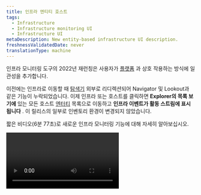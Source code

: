 ```yaml
---
title: 인프라 엔티티 호스트
tags:
  - Infrastructure
  - Infrastructure monitoring UI
  - Infrastructure UI
metaDescription: New entity-based infrastructure UI description.
freshnessValidatedDate: never
translationType: machine
---
```


인프라 모니터링 도구의 2022년 재런칭은 사용자가 [플랫폼](/docs/new-relic-one/use-new-relic-one/get-started/introduction-new-relic-one/) 과 상호 작용하는 방식에 일관성을 추가합니다.

이전에는 인프라로 이동할 때 [탐색기](/docs/new-relic-one/use-new-relic-one/core-concepts/new-relic-explorer-view-performance-across-apps-services-hosts/) 외부로 리디렉션되어 Navigator 및 Lookout과 같은 기능이 누락되었습니다. 이제 인프라 또는 호스트를 클릭하면 **Explorer의 목록 보기에** 있는 모든 호스트 [엔터티](/docs/new-relic-one/use-new-relic-one/core-concepts/what-entity-new-relic/) 목록으로 이동하고 **인프라 이벤트가 활동 스트림에 표시됩니다** . 이 릴리스의 일부로 인벤토리 환경이 변경되지 않았습니다.

짧은 비디오(6분 77초)로 새로운 인프라 모니터링 기능에 대해 자세히 알아보십시오.

<Video id="PDpwGIL5s0U" type="youtube" />

시작할 준비가 되셨습니까? [New Relic 계정](https://newrelic.com/signup) 이 있는지 확인하십시오. 영원히 무료입니다!

## 인프라 엔티티 페이지에 액세스 [#access-infra-entities]

**[one.newrelic.com](https://one.newrelic.com/all-capabilities) &amp;gt; Infrastructure**로 이동한 다음 **Hosts (New)**클릭하십시오. 또는 **Explorer** 로 이동하여 **Hosts**선택합니다.

<img title="New infrastructure UI" alt="The new infrastructure hosts UI" src="/images/infrastructure_screenshot-full_host-list.webp" />

인프라 탐색기 목록 보기는 다음 패널로 구성됩니다.

* **시스템의 엔티티** 는 왼쪽에 있습니다.

* 가운데에 있는 **Estate View** 패널.

  * 한 번에 최대 25개의 엔터티를 선택하여 함께 분석할 수 있는 기능을 제공합니다. 관찰하려는 호스트를 선택하고 **선택한 항목 보기** 버튼을 눌러 새 [분석 nerdlet](#infra-analysis-nerdlet) 으로 이동합니다.
  * 목록 보기에서 목록의 엔터티 이름을 클릭하여 개별 엔터티 요약으로 직접 이동할 수 있습니다.
  * 엔터티의 오른쪽 끝에 있는 **...** 를 클릭하면 엔터티의 태그 및 기타 관련 정보를 볼 수 있습니다.

  <img title="View tags" alt="View the entity's tags" src="/images/infrastructure_screenshot-crop_tags-menu.webp" />

* 오른쪽의 **활동 스트림** .

<Callout variant="tip">
  UI에서 토글을 사용하여 레거시 인터페이스에 액세스합니다.

  주요 인프라 데이터에 대한 흐름과 시각화를 업데이트하기 위해 노력했지만 새 도구에 적응할 시간을 주기 위해 이전 기능을 제거하지 않았습니다. 상단 인프라 탐색 드롭다운에서 호스트 레거시 보기에 계속 액세스할 수 있습니다.
</Callout>

### 엔티티는 골든 메트릭을 기반으로 표시됩니다. [#infra-entity-golden-metrics]

새 엔터티 목록은 New Relic 전체에서 보기 시작하는 [골든 메트릭](/docs/apis/nerdgraph/examples/golden-metrics-entities-nerdgraph-api-tutorial/) 으로 구동됩니다. 이러한 인프라 엔터티 유형에 대한 Lookout을 보도록 선택하면 동일한 메트릭 세트가 표시됩니다. 이러한 새 메트릭은 이전 UI의 이전 요약 메트릭을 대체합니다.

### 향상된 정렬 및 필터링 기능이 있는 보기 [#infra-entity-filter]

열 값을 정렬하기 위해 2,000개 미만의 엔터티 제한을 제거했습니다. 10,000개 이상의 항목이 있는 경우 성능에 약간의 영향을 미칠 수 있습니다.

정렬 외에도 엔터티의 메트릭 값을 필터링하여 주의가 필요한 엔터티를 정확히 파악할 수 있습니다. 예를 들어 CPU가 80% 이상인 엔터티만 필터링할 수 있으므로 해당 자산에 문제가 있는지 빠르게 식별할 수 있습니다. 필터링은 현재 하나의 열로 제한되어 있지만 향후 릴리스에서는 여러 열로 확장될 예정입니다.

<img title="New filtering" alt="New filtering capabilities" src="/images/infrastructure_screenshot-crop_hosts-filter-dropdown.webp" />

## 새로운 분석 nerdlet으로 호스트에 대해 자세히 알아보십시오. [#infra-analysis-nerdlet]

엔터티 목록 보기에서 원하는 엔터티를 선택하고 선택한 항목 **보기** 를 클릭하면 해당 엔터티 집합에 대한 슬라이드 아웃 분석 패널이 나타납니다.

<img title="Analysis nerdlet" alt="Infrastructure entities analysis nerdlet" src="/images/infrastructure_screenshot-crop_nerdlet-tab.webp" />

데이터를 탐색할 수 있는 4개의 탭이 있습니다.

* [체계](#nerdlet-system)
* [회로망](#nerdlet-network)
* [프로세스](#nerdlet-processes)
* [저장](#nerdlet-storage)

<Callout variant="tip">
  시간 선택기를 사용하여 선택한 시간 범위를 변경합니다. 시간 범위를 선택하면 한 인프라 페이지에서 다른 인프라 페이지로 이동할 때 이 범위가 이어집니다.
</Callout>

### 시스템 탭 [#nerdlet-system]

시스템 탭에는 세 개의 패널이 있습니다.

**왼쪽 패널: 선택한 엔티티 목록**

상단 드롭다운에서 이러한 엔터티의 주요 측정항목 간에 전환합니다.

<img title="Filter by metrics" alt="Filter by metrics" src="/images/infrastructure_screenshot-crop_system-entity.webp" />

엔터티에 대한 자세한 내용을 보려면 엔터티 행 위로 마우스를 가져갑니다.

<img title="Entity details" alt="See details on your entity" src="/images/infrastructure_screenshot-crop_hosts-menu.webp" />

* **로그 보기** 를 클릭하여 컨텍스트 정보의 로그가 있는 새 탭을 엽니다. 로그를 활성화하려면 [로그 관리 문서를](/docs/logs/forward-logs/enable-log-management-new-relic/) 참조하십시오. 호스트 분석 패널이 여전히 제자리에 있는 탭으로 돌아갈 수 있습니다.

* 호스트의 경우에만 **맵** 아이콘을 사용하여 특정 호스트 엔터티에 대한 자동 매핑 기능을 시작합니다. 이 보기는 스택의 다른 엔터티에 대한 호스트의 관계를 시각적으로 보여줍니다.

<img title="Auto-map feature" alt="Auto-map feature" src="/images/infrastructure_screenshot-crop_nerdlet-automap.webp" />

* 해당 개별 엔터티에 대한 요약 페이지로 리디렉션할 **호스트 보기** 라는 **돋보기** 아이콘을 선택합니다.
* 왼쪽 패널에서 엔터티를 선택하면 해당 엔터티의 선도 각 차트에서 강조 표시됩니다.
* **눈** 아이콘을 클릭하여 목록에서 엔티티를 숨깁니다. 왼쪽 패널에서 엔터티를 숨기도록 선택한 경우 해당 엔터티는 가운데 패널의 차트에서 제거됩니다.

**중간 패널: 골든 메트릭 비교 차트**

골든 메트릭 비교 차트는 선택한 엔터티에 대한 [골든 메트릭 신호](https://github.com/newrelic/entity-definitions) 를 나타냅니다. 기본 차트에는 CPU 사용량, 메모리 사용량, 스토리지 사용량, 네트워크 전송 트래픽 및 네트워크 수신 트래픽이 포함됩니다.

분석을 극대화하려면:

* 왼쪽 패널에서 엔터티를 숨기도록 선택한 경우 해당 엔터티는 차트에서 제거됩니다.
* 왼쪽 패널에서 엔터티가 강조 표시되면 해당 엔터티의 선도 각 차트에서 강조 표시됩니다. 또는 선을 강조 표시하면 엔터티도 왼쪽에 강조 표시됩니다.
* 툴팁 위에 마우스를 올려 놓으면 각 차트의 데이터 포인트에 대한 세부 정보를 확인하십시오.

**오른쪽 패널: 관련 항목**

뉴렐릭에서의 관계를 이해하는 것은 복잡할 수 있지만, 문제를 해결할 때는 매우 강력합니다. 호스트가 제대로 작동하지 않고 있는데, 많은 클릭 없이도 그것이 다른 어떤 것에 영향을 미치는지 알고 싶다고 가정해 보겠습니다. [관련 엔터티](/docs/new-relic-one/use-new-relic-one/core-concepts/what-entity-new-relic/#related-entities) 패널은 왼쪽 패널에서 선택한 항목과 관련된 엔터티를 보여 주므로 해당 엔터티에서 일반적인 골든 사인을 확인할 수 있습니다. 연결된 <InlinePopover type="apm" />서비스에서 응답 시간이 느리거나 처리량이 감소하거나 오류율이 높아지는 경우 한눈에 확인하세요!

<img title="See related entities" alt="See related entities" src="/images/infrastructure_screenshot-crop_related-entities.webp" />

* 새 보기를 처음 입력하면 해당 엔터티의 경고 상태별로 정렬된 관련 엔터티 패널이 표시됩니다. 심각한 위반이 있는 서비스가 있으면 바로 맨 위에 표시됩니다!
* 왼쪽 패널에서 엔터티를 가리키면 항목과 연결된 관련 엔터티가 오른쪽에 강조 표시됩니다. 또한 왼쪽에 있는 항목을 클릭하면 오른쪽 패널이 재정렬되어 연관된 관련 엔터티를 오른쪽 열의 상단으로 범프합니다.

### 네트워크 탭 [#nerdlet-network]

**네트워크** 탭은 네트워크 전체에서 개별 리소스의 상태와 성능에 대한 실시간 가시성을 제공합니다. 기본 차트는 전송 바이트, 전송 오류, 전송 패킷, 엔터티 목록과 해당 인터페이스 정보를 보여줍니다.

<img title="The network tab" alt="The network tab" src="/images/infrastructure_screenshot-crop_network-tab.webp" />

개별 인터페이스에 대한 세부 정보는 다음을 수행하는 데 도움이 될 수 있습니다.

* 특정 리소스 간의 부하 분산을 비교합니다.
* 유사한 호스트 간의 용량 패턴에서 예상치 못한 차이를 식별합니다.
* New Relic이 선택한 기간 동안 자동으로 표시하는 상위 5개 네트워크 오류를 평가하십시오.

이 실시간 네트워크 데이터는 구매 결정을 내리기 전에 네트워크를 재구성하거나 부하를 재조정하거나 기타 예방적 유지 관리 조치를 취하여 오류를 해결할지 여부를 결정하는 데 도움이 될 수 있습니다.

### 프로세스 탭 [#nerdlet-processes]

<Callout variant="important">
  기본적으로, 안드로이드 에이전트는 안내 설치를 사용하지 않는 한 [운영 시스템의 프로세스에 대한 데이터를](/attribute-dictionary/?event=ProcessSample) 보내지 않습니다. 프로세스 데이터 세트 [`enable_process_metrics`](/docs/infrastructure/install-infrastructure-agent/configuration/infrastructure-agent-configuration-settings/) 을 `true` 로 전송할 수 있도록 합니다. 모니터링하려는 프로세스를 미세 조정하려면 [`include_matching_metrics`](/docs/infrastructure/install-configure-manage-infrastructure/configuration/infrastructure-configuration-settings#include-matching-metrics) 또는 [`exclude_matching_metrics`](/docs/infrastructure/install-configure-manage-infrastructure/configuration/infrastructure-configuration-settings#exclude-matching-metrics) 구성하세요.
</Callout>

**프로세스** 탭을 사용하여 호스트에서 실행 중인 프로세스에 대한 정보를 얻고 프로세스 메트릭에 대한 경고를 설정합니다. **프로세스** 탭에는 개별 프로세스 또는 프로세스 그룹에 대한 CPU 백분율, I/O 바이트 및 메모리 사용량과 같은 데이터가 표시됩니다.

**프로세스** 페이지 차트를 채우는 데 사용되는 [속성](/docs/accounts-partnerships/education/getting-started-new-relic/glossary#attribute) 에 대한 기술적인 설명은 [ProcessSample 속성](/docs/infrastructure/new-relic-infrastructure/data-instrumentation/default-infrastructure-attributes-events#processsample-attributes) 을 참조하십시오.

<Callout variant="tip">
  UI에서 프로세스를 시작, 중지 또는 다시 시작할 수 없습니다. 대신 표준 절차에 따라 인프라 에이전트를 수동으로 [시작, 중지, 확인 또는 다시 시작](/docs/infrastructure/new-relic-infrastructure/configuration/start-stop-restart-check-infrastructure-agent-status) 합니다.
</Callout>

### 스토리지 탭 [#nerdlet-storage]

**저장소** 탭을 사용하면 장치의 전체 사용률, 디스크 사용량 또는 I/O 작업을 포함하여 리소스의 용량과 효율성을 모니터링할 수 있습니다. 이를 통해 다음을 수행할 수 있습니다.

* 예상치 못한 패턴을 조사하십시오. 예를 들어 I/O 작업을 균일하게 처리하지 않는 미러링된 시스템의 클러스터입니다.
* 디스크 공간이 완전히 소진되기 전에 사용량 수준을 모니터링하십시오.
* 하나 이상의 호스트에 문제가 있는 경우 알림 조건을 설정합니다. 예를 들어 읽기 또는 쓰기 작업을 위한 긴 처리 시간, 백분율 또는 바이트를 기반으로 한 디스크 가용성 또는 사용률 등
* 일반 처리 요청보다 높거나 낮은 호스트를 재배포할 위치에 대해 정보에 입각한 결정을 내립니다.
* 비상 사태가 발생하기 전에 데이터를 사용하여 인프라 예산에 대한 추가 또는 변경 계획을 세우십시오.

스토리지 페이지 차트를 채우는 데 사용되는 [속성](/docs/accounts-partnerships/education/getting-started-new-relic/glossary#attribute) 에 대한 기술적인 설명은 [StorageSample 속성](/docs/infrastructure/new-relic-infrastructure/data-instrumentation/default-infrastructure-attributes-events#storagesample-attributes) 을 참조하십시오.